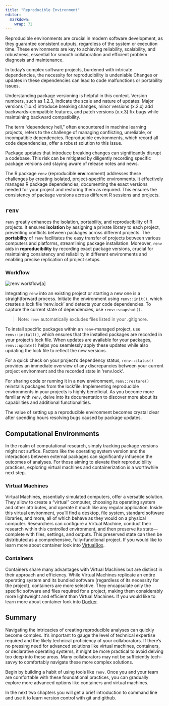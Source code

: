```yaml
---
title: "Reproducible Environment"
editor: 
  markdown: 
    wrap: 72
---
```


Reproducible environments are crucial in modern software development, as they guarantee consistent outputs, regardless of the system or execution time. These environments are key to achieving reliability, scalability, and robustness, essential for smooth collaboration and efficient problem diagnosis and maintenance.

In today's complex software projects, burdened with intricate dependencies, the necessity for reproducibility is undeniable Changes or updates in these dependencies can lead to code malfunctions or portability issues.

Understanding package versioning is helpful in this context. Version numbers, such as 1.2.3, indicate the scale and nature of updates: Major versions (1.x.x) introduce breaking changes, minor versions (x.2.x) add backwards-compatible features, and patch versions (x.x.3) fix bugs while maintaining backward compatibility.

The term "dependency hell," often encountered in machine learning projects, refers to the challenge of managing conflicting, unreliable, or incompatible dependencies. Reproducible environments, which  record all code dependencies, offer a robust solution to this issue.

Package updates that introduce breaking changes can significantly disrupt a codebase. This risk can be mitigated by diligently recording specific package versions and staying aware of release notes and news.

The R package `renv` (**r**eproducible **env**ironment) addresses these challenges by creating isolated, project-specific environments. It effectively manages R package dependencies, documenting the exact versions needed for your project and restoring them as required. This ensures the consistency of package versions across different R sessions and projects.

## `renv`
`renv` greatly enhances the isolation, portability, and reproducibility of R projects. It ensures **isolation** by assigning a private library to each project, preventing conflicts between packages across different projects. The **portability** of `renv` facilitates the easy transfer of projects between various computers and platforms, streamlining package installation. Moreover, `renv` aids in **reproducibility** by recording exact package versions, crucial for maintaining consistency and reliability in different environments and enabling precise replication of project setups.

### Workflow

![[renv
workflow](https://github.com/rstudio/renv/tree/main)](images/renv_graphic.png)[a]

Integrating `renv` into an existing project or starting a new one is a straightforward process. Initiate the environment using `renv::init()`, which creates a lock file 'renv.lock' and detects your code dependencies. To capture the current state of dependencies, use `renv::snapshot()`.

> Note: `renv` automatically excludes files listed in your .gitignore.

To install specific packages within an `renv`-managed project, use `renv::install()`, which ensures that the installed packages are recorded in your project's lock file. When updates are available for your packages, `renv::update()` helps you seamlessly apply these updates while also updating the lock file to reflect the new versions.

For a quick check on your project's dependency status, `renv::status()` provides an immediate overview of any discrepancies between your current project environment and the recorded state in 'renv.lock'.

For sharing code or running it in a new environment, `renv::restore()` reinstalls packages from the lockfile. Implementing reproducible environments in your projects is highly beneficial. As you become more familiar with `renv`, delve into its documentation to discover more about its capabilities and additional functionalities.

The value of setting up a reproducible environment becomes crystal clear after spending hours resolving bugs caused by package updates. 

## Computational Environments

In the realm of computational research, simply tracking package versions might not suffice. Factors like the operating system version and the interactions between external packages can significantly influence the outcomes of analyses. For those aiming to elevate their reproducibility practices, exploring virtual machines and containerization is a worthwhile next step.

### Virtual Machines

Virtual Machines, essentially simulated computers, offer a versatile solution. They allow to create a "virtual" computer, choosing its operating system and other attributes, and operate it much like any regular application. Inside this virtual environment, you'll find a desktop, file system, standard software libraries, and more, all of which behave as they would on a physical computer. Researchers can configure a Virtual Machine, conduct their research within this controlled environment, and then preserve its state—complete with files, settings, and outputs. This preserved state can then be distributed as a comprehensive, fully-functional project. If you would like to learn more about container look into [VirtualBox](https://www.virtualbox.org/).

### Containers

Containers share many advantages with Virtual Machines but are distinct in their approach and efficiency. While Virtual Machines replicate an entire operating system and its bundled software (regardless of its necessity for the project), containers are more selective. They encapsulate only the specific software and files required for a project, making them considerably more lightweight and efficient than Virtual Machines. If you would like to learn more about container look into [Docker](https://www.docker.com/).

## Summary

Navigating the intricacies of creating reproducible analyses can quickly become complex. It's important to gauge the level of technical expertise required and the likely technical proficiency of your collaborators. If there's no pressing need for advanced solutions like virtual machines, containers, or declarative operating systems, it might be more practical to avoid delving too deep into these areas. Many collaborators may not be sufficiently tech-savvy to comfortably navigate these more complex solutions.

Begin by building a habit of using tools like `renv`. Once you and your team are comfortable with these foundational practices, you can gradually explore more advanced options like containers and virtual machines. 

In the next two chapters you will get a brief introduction to command line and use it to learn version control with git and github.
